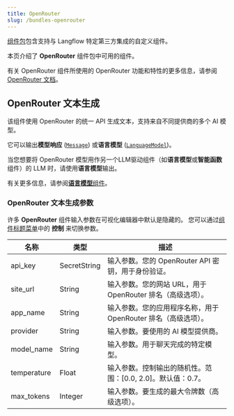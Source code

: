 ```yaml
---
title: OpenRouter
slug: /bundles-openrouter
---
```



[组件包](/components-bundle-components)包含支持与 Langflow 特定第三方集成的自定义组件。

本页介绍了 **OpenRouter** 组件包中可用的组件。

有关 OpenRouter 组件所使用的 OpenRouter 功能和特性的更多信息，请参阅 [OpenRouter 文档](https://openrouter.ai/docs)。

## OpenRouter 文本生成

该组件使用 OpenRouter 的统一 API 生成文本，支持来自不同提供商的多个 AI 模型。

它可以输出**模型响应** ([`Message`](/data-types#message)) 或**语言模型** ([`LanguageModel`](/data-types#languagemodel))。

当您想要将 OpenRouter 模型用作另一个LLM驱动组件（如**语言模型**或**智能函数**组件）的 LLM 时，请使用**语言模型**输出。

有关更多信息，请参阅[**语言模型**组件](/components-models)。

### OpenRouter 文本生成参数

许多 **OpenRouter** 组件输入参数在可视化编辑器中默认是隐藏的。
您可以通过[组件标题菜单](/concepts-components#component-menus)中的 <Icon name="SlidersHorizontal" aria-hidden="true"/> **控制** 来切换参数。

| 名称 | 类型 | 描述 |
|------|------|-------------|
| api_key | SecretString | 输入参数。您的 OpenRouter API 密钥，用于身份验证。 |
| site_url | String | 输入参数。您的网站 URL，用于 OpenRouter 排名（高级选项）。 |
| app_name | String | 输入参数。您的应用程序名称，用于 OpenRouter 排名（高级选项）。 |
| provider | String | 输入参数。要使用的 AI 模型提供商。 |
| model_name | String | 输入参数。用于聊天完成的特定模型。 |
| temperature | Float | 输入参数。控制输出的随机性。范围：[0.0, 2.0]。默认值：0.7。 |
| max_tokens | Integer | 输入参数。要生成的最大令牌数（高级选项）。 |